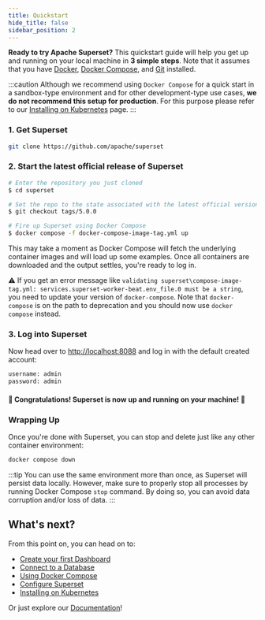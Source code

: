 ```yaml
---
title: Quickstart
hide_title: false
sidebar_position: 2
---
```


**Ready to try Apache Superset?** This quickstart guide will help you
get up and running on your local machine in **3 simple steps**. Note that
it assumes that you have [Docker](https://www.docker.com),
[Docker Compose](https://docs.docker.com/compose/), and
[Git](https://git-scm.com/) installed.

:::caution
Although we recommend using `Docker Compose` for a quick start in a sandbox-type
environment and for other development-type use cases, **we
do not recommend this setup for production**. For this purpose please
refer to our
[Installing on Kubernetes](/docs/installation/kubernetes/)
page.
:::

### 1. Get Superset

```bash
git clone https://github.com/apache/superset
```

### 2. Start the latest official release of Superset

```bash
# Enter the repository you just cloned
$ cd superset

# Set the repo to the state associated with the latest official version
$ git checkout tags/5.0.0

# Fire up Superset using Docker Compose
$ docker compose -f docker-compose-image-tag.yml up
```

This may take a moment as Docker Compose will fetch the underlying
container images and will load up some examples. Once all containers
are downloaded and the output settles, you're ready to log in.

⚠️ If you get an error message like `validating superset\compose-image-tag.yml: services.superset-worker-beat.env_file.0 must be a string`, you need to update your version of `docker-compose`.
Note that `docker-compose` is on the path to deprecation and you should now use `docker compose` instead.

### 3. Log into Superset

Now head over to [http://localhost:8088](http://localhost:8088) and log in with the default created account:

```bash
username: admin
password: admin
```

#### 🎉 Congratulations! Superset is now up and running on your machine! 🎉

### Wrapping Up

Once you're done with Superset, you can stop and delete just like any other container environment:

```bash
docker compose down
```

:::tip
You can use the same environment more than once, as Superset will persist data locally. However, make sure to properly stop all
processes by running Docker Compose `stop` command. By doing so, you can avoid data corruption and/or loss of data.
:::

## What's next?

From this point on, you can head on to:

- [Create your first Dashboard](/docs/using-superset/creating-your-first-dashboard)
- [Connect to a Database](/docs/configuration/databases)
- [Using Docker Compose](/docs/installation/docker-compose)
- [Configure Superset](/docs/configuration/configuring-superset/)
- [Installing on Kubernetes](/docs/installation/kubernetes/)

Or just explore our [Documentation](https://superset.apache.org/docs/intro)!
